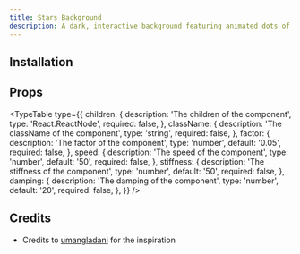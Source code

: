 ```yaml
---
title: Stars Background
description: A dark, interactive background featuring animated dots of varying sizes and speeds, simulating a dynamic and immersive starry space effect.
---
```


<ComponentPreview name="stars-background-demo" />

## Installation

<ComponentInstallation name="stars-background" />

## Props

<TypeTable
  type={{
    children: {
      description: 'The children of the component',
      type: 'React.ReactNode',
      required: false,
    },
    className: {
      description: 'The className of the component',
      type: 'string',
      required: false,
    },
    factor: {
      description: 'The factor of the component',
      type: 'number',
      default: '0.05',
      required: false,
    },
    speed: {
      description: 'The speed of the component',
      type: 'number',
      default: '50',
      required: false,
    },
    stiffness: {
      description: 'The stiffness of the component',
      type: 'number',
      default: '50',
      required: false,
    },
    damping: {
      description: 'The damping of the component',
      type: 'number',
      default: '20',
      required: false,
    },
  }}
/>

## Credits

- Credits to [umangladani](https://codepen.io/umangladani) for the inspiration

